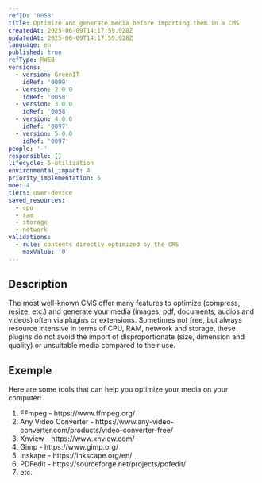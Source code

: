 ```yaml
---
refID: '0058'
title: Optimize and generate media before importing them in a CMS
createdAt: 2025-06-09T14:17:59.928Z
updatedAt: 2025-06-09T14:17:59.928Z
language: en
published: true
refType: RWEB
versions:
  - version: GreenIT
    idRef: '0099'
  - version: 2.0.0
    idRef: '0058'
  - version: 3.0.0
    idRef: '0058'
  - version: 4.0.0
    idRef: '0097'
  - version: 5.0.0
    idRef: '0097'
people: '-'
responsible: []
lifecycle: 5-utilization
environmental_impact: 4
priority_implementation: 5
moe: 4
tiers: user-device
saved_resources:
  - cpu
  - ram
  - storage
  - network
validations:
  - rule: contents directly optimized by the CMS
    maxValue: '0'
---
```


## Description

The most well-known CMS offer many features to optimize (compress, resize, etc.) and generate your media (images, pdf, documents, audios and videos) often via plugins or extensions. Sometimes not free, but always resource intensive in terms of CPU, RAM, network and storage, these plugins do not avoid the import of disproportionate (size, dimension and quality) or unsuitable media compared to their use.

## Exemple

Here are some tools that can help you optimize your media on your computer:

1. FFmpeg - https\://www\.ffmpeg.org/
2. Any Video Converter - https\://www\.any-video-converter.com/products/video-converter-free/
3. Xnview - https\://www\.xnview\.com/
4. Gimp - https\://www\.gimp.org/
5. Inskape - https\://inkscape.org/en/
6. PDFedit - https\://sourceforge.net/projects/pdfedit/
7. etc.

